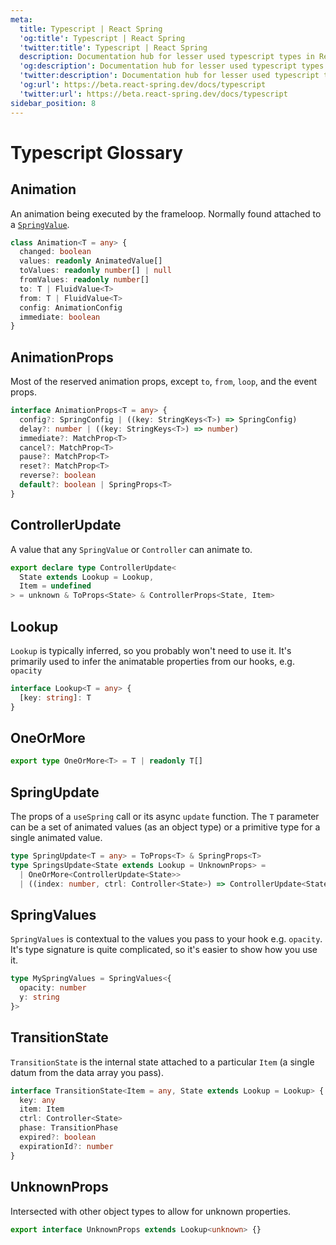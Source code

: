 ```yaml
---
meta:
  title: Typescript | React Spring
  'og:title': Typescript | React Spring
  'twitter:title': Typescript | React Spring
  description: Documentation hub for lesser used typescript types in React Spring.
  'og:description': Documentation hub for lesser used typescript types in React Spring.
  'twitter:description': Documentation hub for lesser used typescript types in React Spring.
  'og:url': https://beta.react-spring.dev/docs/typescript
  'twitter:url': https://beta.react-spring.dev/docs/typescript
sidebar_position: 8
---
```


# Typescript Glossary

## Animation

An animation being executed by the frameloop. Normally found attached to a [`SpringValue`](/docs/advanced/spring-value).

```ts
class Animation<T = any> {
  changed: boolean
  values: readonly AnimatedValue[]
  toValues: readonly number[] | null
  fromValues: readonly number[]
  to: T | FluidValue<T>
  from: T | FluidValue<T>
  config: AnimationConfig
  immediate: boolean
}
```

## AnimationProps

Most of the reserved animation props, except `to`, `from`, `loop`, and the event props.

```ts
interface AnimationProps<T = any> {
  config?: SpringConfig | ((key: StringKeys<T>) => SpringConfig)
  delay?: number | ((key: StringKeys<T>) => number)
  immediate?: MatchProp<T>
  cancel?: MatchProp<T>
  pause?: MatchProp<T>
  reset?: MatchProp<T>
  reverse?: boolean
  default?: boolean | SpringProps<T>
}
```

## ControllerUpdate

A value that any `SpringValue` or `Controller` can animate to.

```ts
export declare type ControllerUpdate<
  State extends Lookup = Lookup,
  Item = undefined
> = unknown & ToProps<State> & ControllerProps<State, Item>
```

## Lookup

`Lookup` is typically inferred, so you probably won't need to use it.
It's primarily used to infer the animatable properties from our hooks, e.g. `opacity`

```ts
interface Lookup<T = any> {
  [key: string]: T
}
```

## OneOrMore

```ts
export type OneOrMore<T> = T | readonly T[]
```

## SpringUpdate

The props of a `useSpring` call or its async `update` function. The `T` parameter can
be a set of animated values (as an object type) or a primitive type for a single
animated value.

```ts
type SpringUpdate<T = any> = ToProps<T> & SpringProps<T>
type SpringsUpdate<State extends Lookup = UnknownProps> =
  | OneOrMore<ControllerUpdate<State>>
  | ((index: number, ctrl: Controller<State>) => ControllerUpdate<State> | null)
```

## SpringValues

`SpringValues` is contextual to the values you pass to your hook e.g. `opacity`.
It's type signature is quite complicated, so it's easier to show how you use it.

```ts
type MySpringValues = SpringValues<{
  opacity: number
  y: string
}>
```

## TransitionState

`TransitionState` is the internal state attached to a particular `Item`
(a single datum from the data array you pass).

```ts
interface TransitionState<Item = any, State extends Lookup = Lookup> {
  key: any
  item: Item
  ctrl: Controller<State>
  phase: TransitionPhase
  expired?: boolean
  expirationId?: number
}
```

## UnknownProps

Intersected with other object types to allow for unknown properties.

```ts
export interface UnknownProps extends Lookup<unknown> {}
```
